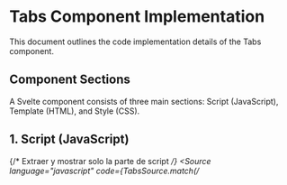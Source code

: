 
<Meta title="Components Code/G-Tabs/Code Implementation" />

# Tabs Component Implementation

This document outlines the code implementation details of the Tabs component.

## Component Sections

A Svelte component consists of three main sections: Script (JavaScript), Template (HTML), and Style (CSS).

## 1. Script (JavaScript)

{/* Extraer y mostrar solo la parte de script */}
<Source
  language="javascript"
  code={TabsSource.match(/<script>([\s\S]*?)<\/script>/)?.[1] || '// No script section found'}
  dark
  format={true}
  highlighter="prismjs"
/>

## 2. Template (HTML)

{/* Extraer y mostrar solo la parte de template (todo lo que está fuera de <script> y <style>) */}
<Source
  language="html"
  code={TabsSource.replace(/<script>[\s\S]*?<\/script>/, '').replace(/<style>[\s\S]*?<\/style>/, '').trim()}
  dark
  format={true}
  highlighter="prismjs"
/>

## 3. Style (CSS)

{/* Extraer y mostrar solo la parte de style */}
<Source
  language="css"
  code={TabsSource.match(/<style>([\s\S]*?)<\/style>/)?.[1] || '/* No style section found */'}
  dark
  format={true}
  highlighter="prismjs"
/>

## Key Implementation Notes

### Props Handling

The component uses Svelte 5's `$props()` rune to handle properties:

<Source
  language="javascript"
  code={TabsSource.match(/let\s*\{\s*([^}]*?)\s*\}\s*=\s*\$props\(\);/s)?.[1] ? 
    `const { 
${TabsSource.match(/let\s*\{\s*([^}]*?)\s*\}\s*=\s*\$props\(\);/s)[1]}
} = $props();` : 
    `const { 
  // No props found in component
} = $props();`}
  dark
/>